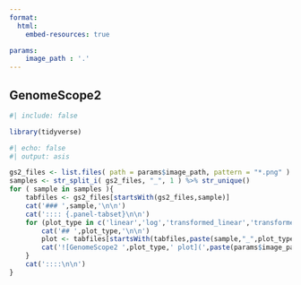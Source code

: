```yaml
---
format:
  html:
    embed-resources: true

params:
    image_path : '.'
---
```


## GenomeScope2

```r
#| include: false

library(tidyverse)
```

```r
#| echo: false
#| output: asis

gs2_files <- list.files( path = params$image_path, pattern = "*.png" )
samples <- str_split_i( gs2_files, "_", 1 ) %>% str_unique()
for ( sample in samples ){
    tabfiles <- gs2_files[startsWith(gs2_files,sample)]
    cat('### ',sample,'\n\n')
    cat(':::: {.panel-tabset}\n\n')
    for (plot_type in c('linear','log','transformed_linear','transformed_log')) {
        cat('## ',plot_type,'\n\n')
        plot <- tabfiles[startsWith(tabfiles,paste(sample,"_",plot_type,sep=""))]
        cat('![GenomeScope2 ',plot_type,' plot](',paste(params$image_path,'/',plot,sep=""),')\n\n')
    }
    cat('::::\n\n')
}
```